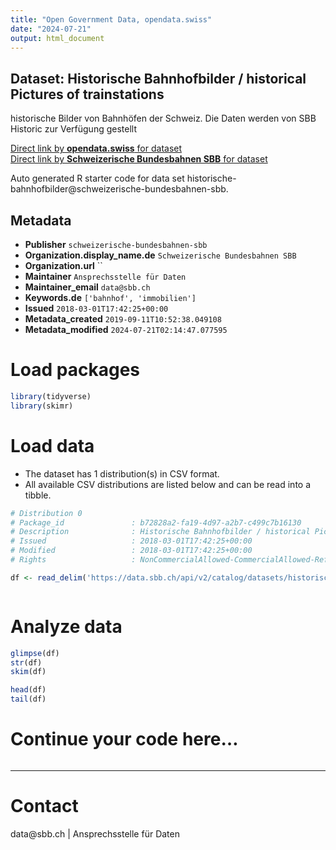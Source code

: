 ```yaml
---
title: "Open Government Data, opendata.swiss"
date: "2024-07-21"
output: html_document
---
```


## Dataset: Historische Bahnhofbilder / historical Pictures of trainstations

historische Bilder von Bahnhöfen der Schweiz. Die Daten werden von SBB Historic zur Verfügung gestellt

[Direct link by **opendata.swiss** for dataset](https://opendata.swiss/de/dataset/historische-bahnhofbilder-historical-pictures-of-trainstations1)<br>
[Direct link by **Schweizerische Bundesbahnen SBB** for dataset](https://data.sbb.ch/explore/dataset/historische-bahnhofbilder/)

Auto generated R starter code for data set historische-bahnhofbilder@schweizerische-bundesbahnen-sbb.

## Metadata

- **Publisher** `schweizerische-bundesbahnen-sbb`
- **Organization.display_name.de** `Schweizerische Bundesbahnen SBB`
- **Organization.url** ``
- **Maintainer** `Ansprechsstelle für Daten`
- **Maintainer_email** `data@sbb.ch`
- **Keywords.de** `['bahnhof', 'immobilien']`
- **Issued** `2018-03-01T17:42:25+00:00`
- **Metadata_created** `2019-09-11T10:52:38.049108`
- **Metadata_modified** `2024-07-21T02:14:47.077595`


# Load packages

```r

library(tidyverse)
library(skimr)

```

# Load data

-   The dataset has 1 distribution(s) in CSV format.
-   All available CSV distributions are listed below and can be read into a tibble.

```r

# Distribution 0
# Package_id               : b72828a2-fa19-4d97-a2b7-c499c7b16130
# Description              : Historische Bahnhofbilder / historical Pictures of trainstations (csv)
# Issued                   : 2018-03-01T17:42:25+00:00
# Modified                 : 2018-03-01T17:42:25+00:00
# Rights                   : NonCommercialAllowed-CommercialAllowed-ReferenceRequired

df <- read_delim('https://data.sbb.ch/api/v2/catalog/datasets/historische-bahnhofbilder/exports/csv')



```

# Analyze data

```r

glimpse(df)
str(df)
skim(df)

head(df)
tail(df)

```

# Continue your code here...

```r

```

------------------------------------------------------------------------

# Contact

data@sbb.ch | Ansprechsstelle für Daten
